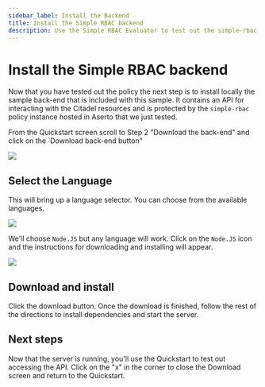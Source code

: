 ```yaml
---
sidebar_label: Install the Backend
title: Install the Simple RBAC backend
description: Use the Simple RBAC Evaluator to test out the simple-rbac policy
---
```


# Install the Simple RBAC backend

Now that you have tested out the policy the next step is to install locally the sample back-end that is included with this sample. It contains an API for interacting with the Citadel resources and is protected by the `simple-rbac` policy instance hosted in Aserto that we just tested.

From the Quickstart screen scroll to Step 2 "Download the back-end" and click on the `Download back-end button"

<img src="/quickstart-simple-rbac/simple-rbac-9-download-step.png" />

## Select the Language

This will bring up a language selector. You can choose from the available languages.

<img src="/quickstart-simple-rbac/simple-rbac-10-download-language.png" />

We'll choose `Node.JS` but any language will work. Click on the `Node.JS` icon and the instructions for downloading and installing will appear.

<img src="/quickstart-simple-rbac/simple-rbac-11-download-instructions.png" />

## Download and install

Click the download button. Once the download is finished, follow the rest of the directions to install dependencies and start the server. 

## Next steps

Now that the server is running, you'll use the Quickstart to test out accessing the API. Click on the "x" in the corner to close the Download screen and return to the Quickstart.






